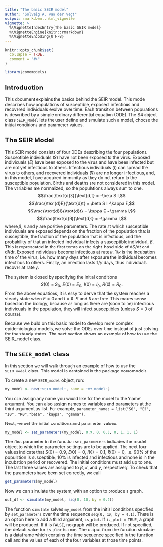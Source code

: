 ```yaml
---
title: "The basic SEIR model"
author: "Solveig A. van der Vegt"
output: rmarkdown::html_vignette
vignette: >
  %\VignetteIndexEntry{The basic SEIR model}
  %\VignetteEngine{knitr::rmarkdown}
  %\VignetteEncoding{UTF-8}
---
```


```r
knitr::opts_chunk$set(
  collapse = TRUE,
  comment = "#>"
)
```

```r
library(comomodels)
```

## Introduction
This document explains the basics behind the SEIR model. This model describes
how populations of susceptible, exposed, infectious and recovered
individuals evolve over time. Each transition between populations is described by a simple
ordinary differential equation (ODE). The S4 object class `SEIR_Model` lets the user
define and simulate such a model, choose the initial conditions and parameter values.

## The SEIR Model
This SEIR model consists of four ODEs describing the four populations. Susceptible
individuals ($S$) have not been exposed to the virus. Exposed individuals ($E$) have been
exposed to the virus and have been infected but are not yet infectious to others.
Infectious individuals ($I$) can spread the virus to others, and recovered individuals ($R$) are no longer
infectious, and, in this model, have acquired immunity as they do not return
to the susceptible population. Births and deaths are not considered in this model.
The variables are normalized, so the populations always sum to one.
$$\frac{\text{d}S}{\text{d}t} = -\beta S I,$$
$$\frac{\text{d}E}{\text{d}t} = \beta S I -\kappa E,$$
$$\frac{\text{d}I}{\text{d}t} = \kappa E - \gamma I,$$
$$\frac{\text{d}R}{\text{d}t} = -\gamma I,$$
where $\beta$, $\kappa$ and $\gamma$ are positive parameters.
The rate at which susceptible individuals are exposed depends on the fraction
of the population that is susceptible, the fraction of the population that is
infectious, and the probability of that an infected individual infects a
susceptible individual, $\beta$. This is represented in the
first terms on the right-hand side of $\text{d}S/ \text{d}t$ and $\text{d}I/ \text{d}t$.
Exposed individuals become infectious at rate $\kappa$. $1/ \kappa$ is
the incubation time of the virus, i.e. how many days after exposure the individual
becomes infectious to others. Finally, an infection lasts $1/ \gamma$
days, thus individuals recover at rate $\gamma$.

The system is closed by specifying the initial conditions
$$S(0) = S_0,\ E(0) = E_0,\ I(0) = I_0,\ R(0) = R_0.$$
From the above equations, it is easy to derive that the system reaches a steady
state when $E = 0$ and $I = 0$. $S$ and $R$ are free. This makes sense based on
the biology, because as long as there are (soon to be) infectious individuals
in the population, they will infect susceptibles (unless $S = 0$ of course).

Because we build on this basic model to develop more complex epidemiological models,
we solve the ODEs over time instead of just solving for the steady states. The
next section shows an example of how to use the SEIR_model class.

## The `SEIR_model` class
In this section we will walk through an example of how to use the `SEIR_model`
class. This model is contained in the package comomodels.

To create a new `SEIR_model` object, run:
```r
my_model <- new("SEIR_model", name = "my_model")
```
You can assign any name you would like for the model to the 'name' argument. You can also assign names to variables and parameters at the third argument as list. For example, `parameter_names = list("S0", "E0", "I0", "R0","beta", "kappa", "gamma")`.

Next, we set the initial conditions and parameter values:
```r
my_model <- set_parameters(my_model, 0.9, 0, 0.1, 0, 1, 1, 1)
```
The first parameter in the function `set_parameters` indicates the model object
to which the parameter settings are to be applied. The next four values indicate
that $S(0) = 0.9$, $E(0) = 0$, $I(0) = 0.1$, $R(0) = 0$, i.e. 90% of the
population is susceptible, 10% is infected and infectious and none is
in the incubation period or recovered. The initial conditions must add up to one.
The last three values are assigned to $\beta$, $\kappa$, and $\gamma$, respectively.
To check that the parameters have been set correctly, we call
```r
get_parameters(my_model)
```


Now we can simulate the system, with an option to produce a graph.
```r
out_df <- simulate(my_model, seq(0, 10, by = 0.1))
```

The function `simulate` solves `my_model` from the initial conditions specified
by `set_parameters` over the time sequence `seq(0, 10, by = 0.1)`. There is an option
here to add a third argument, `is_plot`. If `is_plot = TRUE`, a graph will be produced.
If it is `FALSE`, no graph will be produced. If not specified, the default value
for `is_plot` is `TRUE`. The output from the function simulate is a dataframe which 
contains the time sequence specified in the function call and the values of each
of the four variables at those time points.

